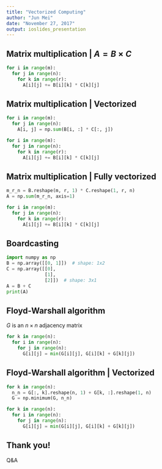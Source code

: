 ```yaml
---
title: "Vectorized Computing"
author: "Jun Mei"
date: "November 27, 2017"
output: ioslides_presentation
---
```


## Matrix multiplication | $A=B \times C$

```python
for i in range(m):
  for j in range(n):
    for k in range(r):
      A[i][j] += B[i][k] * C[k][j]
```

## Matrix multiplication | Vectorized

```python
for i in range(m):
  for j in range(n):
    A[i, j] = np.sum(B[i, :] * C[:, j])
```

```python
for i in range(m):
  for j in range(n):
    for k in range(r):
      A[i][j] += B[i][k] * C[k][j]
```

## Matrix multiplication | Fully vectorized

```python
m_r_n = B.reshape(m, r, 1) * C.reshape(1, r, n)
A = np.sum(m_r_n, axis=1)
```

```python
for i in range(m):
  for j in range(n):
    for k in range(r):
      A[i][j] += B[i][k] * C[k][j]
```

## Boardcasting

```python
import numpy as np
B = np.array([[0, 1]])  # shape: 1x2
C = np.array([[0],
              [1],
              [2]])  # shape: 3x1
A = B + C
print(A)
```

## Floyd-Warshall algorithm

$G$ is an $n \times n$ adjacency matrix

```python
for k in range(n):
  for i in range(n):
    for j in range(n):
      G[i][j] = min(G[i][j], G[i][k] + G[k][j])
```

## Floyd-Warshall algorithm | Vectorized

```python
for k in range(n):
  n_n = G[:, k].reshape(n, 1) + G[k, :].reshape(1, n)
  G = np.minimum(G, n_n)
```

```python
for k in range(n):
  for i in range(n):
    for j in range(n):
      G[i][j] = min(G[i][j], G[i][k] + G[k][j])
```

## Thank you! {.flexbox .vcenter}

Q&A
